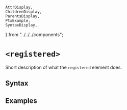     AttrDisplay,
    ChildrenDisplay,
    ParentsDisplay,
    PtxExample,
    SyntaxDisplay,
} from "../../../components";

# `<registered>`

Short description of what the `registered` element does.

## Syntax

<SyntaxDisplay name="registered" />

## Examples

    